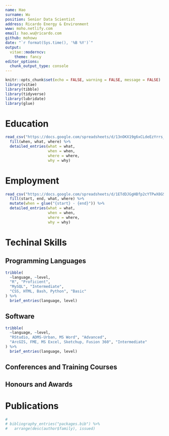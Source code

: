 ```yaml
---
name: Hao
surname: Wu
position: Senior Data Scientist
address: Ricardo Energy & Environment
www: moho.netlify.com
email: hao.wu@ricardo.com
github: mohowu
date: "`r format(Sys.time(), '%B %Y')`"
output: 
  vitae::moderncv:
    theme: fancy
editor_options: 
  chunk_output_type: console
---
```


```r
knitr::opts_chunk$set(echo = FALSE, warning = FALSE, message = FALSE)
library(vitae)
library(tibble)
library(tidyverse)
library(lubridate)
library(glue)
```

# Education

```r

read_csv("https://docs.google.com/spreadsheets/d/13nOKX19g6xCLdeEzYrrs__gq8XOb4F3HSCzinfEXrQQ/pub?output=csv") %>% 
  fill(when, what, where) %>% 
  detailed_entries(what = what, 
                   when = when, 
                   where = where, 
                   why = why)
```

# Employment

```r

read_csv("https://docs.google.com/spreadsheets/d/1ETdDJGgHBfp2cYTPwX8GS34xaHrYzo5EIeqNCpmyIw8/pub?output=csv") %>% 
  fill(start, end, what, where) %>% 
  mutate(when = glue("{start} - {end}")) %>% 
  detailed_entries(what = what, 
                   when = when, 
                   where = where, 
                   why = why)


```


# Techinal Skills

## Programming Languages

```r

tribble(
  ~language, ~level,
  "R", "Proficient",
  "MySQL", "Intermediate",
  "CSS, HTML, Bash, Python", "Basic"
) %>% 
  brief_entries(language, level)

```

## Software

```r

tribble(
  ~language, ~level,
  "RStudio, ADMS-Urban, MS Word", "Advanced",
  "ArcGIS, FME, MS Excel, Sketchup, Fusion 360", "Intermediate"
) %>% 
  brief_entries(language, level)

```


## Conferences and Training Courses


## Honours and Awards



# Publications

```r
# 
# bibliography_entries("packages.bib") %>%
#   arrange(desc(author$family), issued)
```

